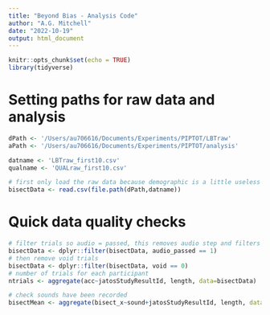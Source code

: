 ```yaml
---
title: "Beyond Bias - Analysis Code"
author: "A.G. Mitchell"
date: "2022-10-19"
output: html_document
---
```


```r
knitr::opts_chunk$set(echo = TRUE)
library(tidyverse)
```

# Setting paths for raw data and analysis
```r
dPath <- '/Users/au706616/Documents/Experiments/PIPTOT/LBTraw'
aPath <- '/Users/au706616/Documents/Experiments/PIPTOT/analysis'

datname <- 'LBTraw_first10.csv'
qualname <- 'QUALraw_first10.csv'

# first only load the raw data because demographic is a little useless at this stage
bisectData <- read.csv(file.path(dPath,datname)) 
```

# Quick data quality checks
```r
# filter trials so audio = passed, this removes audio step and filters participants who failed
bisectData <- dplyr::filter(bisectData, audio_passed == 1)
# then remove void trials
bisectData <- dplyr::filter(bisectData, void == 0)
# number of trials for each participant
ntrials <- aggregate(acc~jatosStudyResultId, length, data=bisectData)

# check sounds have been recorded 
bisectMean <- aggregate(bisect_x~sound+jatosStudyResultId, length, data = bisectData)
```

